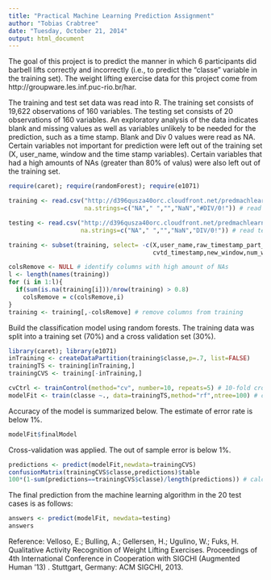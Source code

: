 ```yaml
---
title: "Practical Machine Learning Prediction Assignment"
author: "Tobias Crabtree"
date: "Tuesday, October 21, 2014"
output: html_document
---
```


The goal of this project is to predict the manner in which 6 participants did barbell lifts correctly and incorrectly (i.e., to predict the "classe" variable in the training set). The weight lifting exercise data for this project come from http://groupware.les.inf.puc-rio.br/har. 

The training and test set data was read into R. The training set consists of 19,622 observations of 160 variables. The testing set consists of 20 observations of 160 variables. An exploratory analysis of the data indicates blank and missing values as well as variables unlikely to be needed for the prediction, such as a time stamp. Blank and Div 0 values were read as NA. Certain variables not important for prediction were left out of the training set (X, user_name, window and the time stamp variables). Certain variables that had a high amounts of NAs (greater than 80% of valus) were also left out of the training set.

```r
require(caret); require(randomForest); require(e1071)

training <- read.csv("http://d396qusza40orc.cloudfront.net/predmachlearn/pml-training.csv", 
                     na.strings=c("NA"," ","","NaN","#DIV/0!")) # read training set

testing <- read.csv("http://d396qusza40orc.cloudfront.net/predmachlearn/pml-testing.csv", 
                    na.strings=c("NA"," ","","NaN","DIV/0!")) # read testing set

training <- subset(training, select= -c(X,user_name,raw_timestamp_part_1, raw_timestamp_part_2,
                                        cvtd_timestamp,new_window,num_window)) # remove certain variables

colsRemove <- NULL # identify columns with high amount of NAs
l <- length(names(training))
for (i in 1:l){
  if(sum(is.na(training[i]))/nrow(training) > 0.8)
    colsRemove = c(colsRemove,i)
}
training <- training[,-colsRemove] # remove columns from training

```

Build the classification model using random forests. The training data was split into a training set (70%) and a cross validation set (30%).
```r
library(caret); library(e1071)
inTraining <- createDataPartition(training$classe,p=.7, list=FALSE)
trainingTS <- training[inTraining,]
trainingCVS <- training[-inTraining,]

cvCtrl <- trainControl(method="cv", number=10, repeats=5) # 10-fold cross validation
modelFit <- train(classe ~., data=trainingTS,method="rf",ntree=100) # classification model
```

Accuracy of the model is summarized below. The estimate of error rate is below 1%. 
```r
modelFit$finalModel
```

Cross-validation was applied. The out of sample error is below 1%.
```r
predictions <- predict(modelFit,newdata=trainingCVS)
confusionMatrix(trainingCVS$classe,predictions)$table
100*(1-sum(predictions==trainingCVS$classe)/length(predictions)) # calculation out of sample error rate percentage
```

The final prediction from the machine learning algorithm in the 20 test cases is as follows:
```r
answers <- predict(modelFit, newdata=testing)
answers
```


Reference: 
Velloso, E.; Bulling, A.; Gellersen, H.; Ugulino, W.; Fuks, H. Qualitative Activity Recognition of Weight Lifting Exercises. Proceedings of 4th International Conference in Cooperation with SIGCHI (Augmented Human '13) . Stuttgart, Germany: ACM SIGCHI, 2013.
